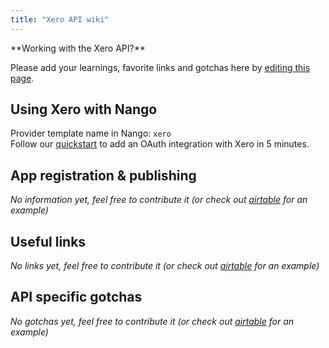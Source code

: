 ```yaml
---
title: "Xero API wiki"
---
```


<Info>
**Working with the Xero API?**

Please add your learnings, favorite links and gotchas here by
[editing this page](https://github.com/nangohq/nango/tree/master/docs/docs/providers/xero.md).

</Info>

## Using Xero with Nango[](#using-xero-with-nango "Direct link to Using Xero with Nango")

Provider template name in Nango: `xero`  
Follow our [quickstart](/quickstart) to add an OAuth integration with Xero in 5
minutes.

## App registration & publishing[](#app-registration--publishing "Direct link to App registration & publishing")

_No information yet, feel free to contribute it (or check out
[airtable](/providers/airtable) for an example)_

## Useful links[](#useful-links "Direct link to Useful links")

_No links yet, feel free to contribute it (or check out
[airtable](/providers/airtable) for an example)_

## API specific gotchas[](#api-specific-gotchas "Direct link to API specific gotchas")

_No gotchas yet, feel free to contribute it (or check out
[airtable](/providers/airtable) for an example)_
